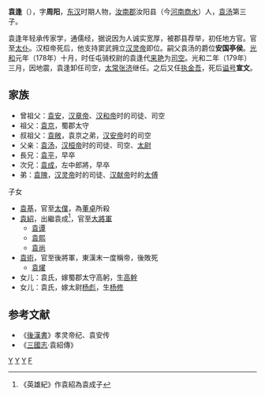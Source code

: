'''袁逢'''（{{bd|154年前||179年後|catIdx=Y}}），字'''周阳'''，[[东汉|东汉]]时期人物，[[汝南郡|汝南郡]]汝阳县（今[[河南|河南]][[商水|商水]]）人，[[袁汤|袁汤]]第三子。

袁逢年轻承传家学，通儒经，据说因为人诚实宽厚，被郡县荐举，初任地方官。官至[[太仆|太仆]]。汉桓帝死后，他支持窦武拥立[[汉灵帝|汉灵帝]]即位。嗣父袁汤的爵位'''安国亭侯'''。[[光和|光和]]元年（178年）十月，时任屯骑校尉的袁逢代[[来艳|来艳]]为[[司空|司空]]。光和二年（179年）三月，因地震，袁逢卸任司空，[[太常|太常]][[张济_(汝南)|张济]]继任。之后又任[[执金吾|执金吾]]，死后[[谥号|谥号]]'''宣文'''。

==家族==
{{main|汝南袁氏世系图}}
*曾祖父：[[袁安|袁安]]，[[汉章帝|汉章帝]]、[[汉和帝|汉和帝]]时的司徒、司空
*祖父：[[袁京|袁京]]，蜀郡太守
*叔祖父：[[袁敞|袁敞]]，袁京之弟，[[汉安帝|汉安帝]]时的司空
*父亲：[[袁汤|袁汤]]，[[汉桓帝|汉桓帝]]时的司徒、司空、[[太尉|太尉]]
*長兄：[[袁平|袁平]]，早卒
*次兄：[[袁成|袁成]]，左中郎將，早卒
*弟：[[袁隗|袁隗]]，[[汉灵帝|汉灵帝]]时的司徒、[[汉献帝|汉献帝]]时的[[太傅|太傅]]
;子女
*[[袁基|袁基]]，官至[[太僕|太僕]]，為[[董卓|董卓]]所殺
*[[袁紹|袁紹]]，出繼袁成<ref>《英雄紀》作袁紹為袁成子</ref>，官至[[大将军_(东亚)|大將軍]]
**[[袁谭|袁谭]]
**[[袁熙|袁熙]]
**[[袁尚|袁尚]]
*[[袁術|袁術]]，官至後將軍，東漢末一度稱帝，後敗死
**[[袁燿|袁燿]]
*女儿：袁氏，嫁蜀郡太守高躬，生[[高幹|高幹]]
*女儿：袁氏，嫁太尉[[杨彪|杨彪]]，生[[杨修|杨修]]

==参考文献==
*《[[後漢書|後漢書]]》孝灵帝纪、袁安传
*《[[三國志|三國志]]·袁紹傳》
{{東漢大司空司空}}
[[分类:谥宣文|Y]]
[[分类:东汉司空|Y]]
[[分类:商水人|Y]]
[[分类:袁姓|F]]